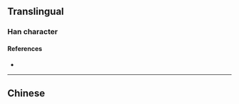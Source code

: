 {{also|潤}}
{{character info}}
==Translingual==

===Han character===
{{Han char|rn=85|rad=水|as=07|sn=10|four=|canj=ELSG|ids=⿰氵闰}}

====References====
* {{Han ref|kx=0627.311|hdz=31633.020|uh=6DA6|ud=28070}}

----

==Chinese==
{{zh-see|潤}}